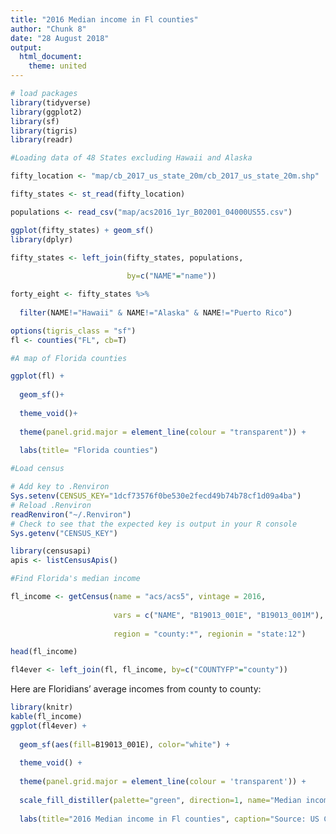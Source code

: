 ```yaml
---
title: "2016 Median income in Fl counties"
author: "Chunk 8"
date: "28 August 2018"
output: 
  html_document:
    theme: united
---
```

```r
# load packages
library(tidyverse)
library(ggplot2)
library(sf)
library(tigris)
library(readr)

#Loading data of 48 States excluding Hawaii and Alaska

fifty_location <- "map/cb_2017_us_state_20m/cb_2017_us_state_20m.shp"

fifty_states <- st_read(fifty_location)

populations <- read_csv("map/acs2016_1yr_B02001_04000US55.csv")
```

```r
ggplot(fifty_states) + geom_sf()
library(dplyr)
```
```r
fifty_states <- left_join(fifty_states, populations,
                          
                          by=c("NAME"="name"))

forty_eight <- fifty_states %>% 
  
  filter(NAME!="Hawaii" & NAME!="Alaska" & NAME!="Puerto Rico")

options(tigris_class = "sf")
fl <- counties("FL", cb=T)

#A map of Florida counties

ggplot(fl) +
  
  geom_sf()+
  
  theme_void()+
  
  theme(panel.grid.major = element_line(colour = "transparent")) +
  
  labs(title= "Florida counties")

#Load census

# Add key to .Renviron
Sys.setenv(CENSUS_KEY="1dcf73576f0be530e2fecd49b74b78cf1d09a4ba")
# Reload .Renviron
readRenviron("~/.Renviron")
# Check to see that the expected key is output in your R console
Sys.getenv("CENSUS_KEY")

library(censusapi)
apis <- listCensusApis()

#Find Florida's median income

fl_income <- getCensus(name = "acs/acs5", vintage = 2016, 
                       
                       vars = c("NAME", "B19013_001E", "B19013_001M"), 
                       
                       region = "county:*", regionin = "state:12")

head(fl_income)

fl4ever <- left_join(fl, fl_income, by=c("COUNTYFP"="county"))
```
Here are Floridians' average incomes from county to county:

```r
library(knitr)
kable(fl_income)
ggplot(fl4ever) + 
  
  geom_sf(aes(fill=B19013_001E), color="white") +
  
  theme_void() +
  
  theme(panel.grid.major = element_line(colour = 'transparent')) +
  
  scale_fill_distiller(palette="green", direction=1, name="Median income") +
  
  labs(title="2016 Median income in Fl counties", caption="Source: US Census/ACS5 2016")
```
